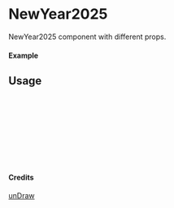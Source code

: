 
<Meta of={NewYear2025} title="unDraw/NewYear2025" />

# NewYear2025

NewYear2025 component with different props.

#### Example

<Canvas of={NewYear2025.Primary} />

## Usage

```ts
import { NewYear2025 } from "yadl-ui";

const Example = () => {
  return (
      <NewYear2025 />
  );
};

export default Example;
```

#### Credits
[unDraw](https://undraw.co/illustrations)
